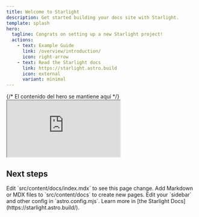 ```yaml
---
title: Welcome to Starlight
description: Get started building your docs site with Starlight.
template: splash
hero:
  tagline: Congrats on setting up a new Starlight project!
  actions:
    - text: Example Guide
      link: /overview/introduction/
      icon: right-arrow
    - text: Read the Starlight docs
      link: https://starlight.astro.build
      icon: external
      variant: minimal
---
```



<style>
  {`
  .hero-container {
    position: relative;
    max-width: 1200px;
    margin: 0 auto;
    display: flex;
    align-items: flex-start;
    gap: 2rem;
    padding: 2rem;
  }
  .hero-content {
    flex: 1;
    max-width: 600px;
  }
  .mobile-preview {
    flex-shrink: 0;
    position: sticky;
    top: 120px;
    z-index: 999;
  }
  .mobile-frame {
    width: 280px;
    height: 560px;
    border: 6px solid #1a1a1a;
    border-radius: 30px;
    box-shadow: 0 0 25px rgba(0,0,0,0.3);
    background: #1a1a1a;
    padding: 15px 6px;
    position: relative;
  }
  .mobile-frame::before {
    content: '';
    position: absolute;
    top: 6px;
    left: 50%;
    transform: translateX(-50%);
    width: 50px;
    height: 3px;
    background: #666;
    border-radius: 2px;
  }
  .mobile-screen {
    width: 100%;
    height: 100%;
    border: none;
    border-radius: 22px;
    overflow: hidden;
  }
  @media (max-width: 768px) {
    .hero-container {
      flex-direction: column;
      align-items: center;
    }
    .mobile-preview {
      position: relative;
      top: 0;
    }
  }
`}
</style>

<div className="hero-container">
  <div className="hero-content">
    {/* El contenido del hero se mantiene aquí */}
  </div>
  <div className="mobile-preview">
    <div className="mobile-frame">
      <iframe
        src="https://pulsarui-playground.netlify.app"
        className="mobile-screen"
        title="Pulsar UI Playground - Mobile Preview"
      ></iframe>
    </div>
  </div>
</div>

## Next steps

<CardGrid stagger>
  <Card title="Update content" icon="pencil">
    Edit `src/content/docs/index.mdx` to see this page change.
  </Card>
  <Card title="Add new content" icon="add-document">
    Add Markdown or MDX files to `src/content/docs` to create new pages.
  </Card>
  <Card title="Configure your site" icon="setting">
    Edit your `sidebar` and other config in `astro.config.mjs`.
  </Card>
  <Card title="Read the docs" icon="open-book">
    Learn more in [the Starlight Docs](https://starlight.astro.build/).
  </Card>
</CardGrid>
